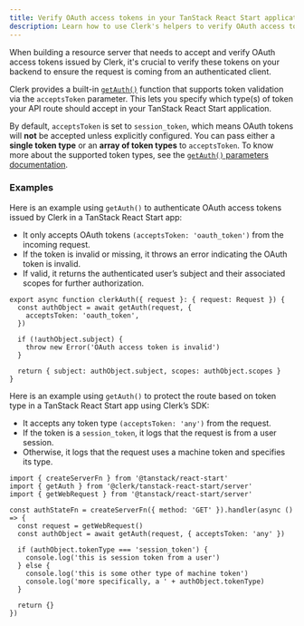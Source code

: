 ```yaml
---
title: Verify OAuth access tokens in your TanStack React Start application with Clerk
description: Learn how to use Clerk's helpers to verify OAuth access tokens in your TanStack React Start application.
---
```


When building a resource server that needs to accept and verify OAuth access tokens issued by Clerk, it's crucial to verify these tokens on your backend to ensure the request is coming from an authenticated client.

Clerk provides a built-in [`getAuth()`](/docs/references/tanstack-react-start/get-auth) function that supports token validation via the `acceptsToken` parameter. This lets you specify which type(s) of token your API route should accept in your TanStack React Start application.

By default, `acceptsToken` is set to `session_token`, which means OAuth tokens will **not** be accepted unless explicitly configured. You can pass either a **single token type** or an **array of token types** to `acceptsToken`. To know more about the supported token types, see the [`getAuth()` parameters documentation](/docs/references/tanstack-react-start/get-auth#parameters).

### Examples

Here is an example using `getAuth()` to authenticate OAuth access tokens issued by Clerk in a TanStack React Start app:

- It only accepts OAuth tokens `(acceptsToken: 'oauth_token')` from the incoming request.
- If the token is invalid or missing, it throws an error indicating the OAuth token is invalid.
- If valid, it returns the authenticated user’s subject and their associated scopes for further authorization.

```tsx
export async function clerkAuth({ request }: { request: Request }) {
  const authObject = await getAuth(request, {
    acceptsToken: 'oauth_token',
  })

  if (!authObject.subject) {
    throw new Error('OAuth access token is invalid')
  }

  return { subject: authObject.subject, scopes: authObject.scopes }
}
```

Here is an example using `getAuth()` to protect the route based on token type in a TanStack React Start app using Clerk’s SDK:

- It accepts any token type `(acceptsToken: 'any')` from the request.
- If the token is a `session_token`, it logs that the request is from a user session.
- Otherwise, it logs that the request uses a machine token and specifies its type.

```tsx
import { createServerFn } from '@tanstack/react-start'
import { getAuth } from '@clerk/tanstack-react-start/server'
import { getWebRequest } from '@tanstack/react-start/server'

const authStateFn = createServerFn({ method: 'GET' }).handler(async () => {
  const request = getWebRequest()
  const authObject = await getAuth(request, { acceptsToken: 'any' })

  if (authObject.tokenType === 'session_token') {
    console.log('this is session token from a user')
  } else {
    console.log('this is some other type of machine token')
    console.log('more specifically, a ' + authObject.tokenType)
  }

  return {}
})
```
